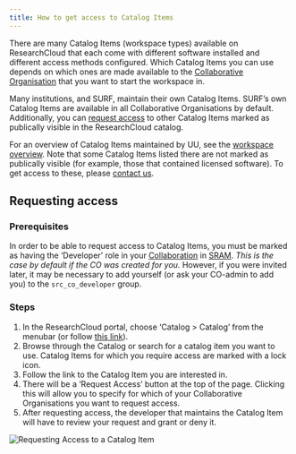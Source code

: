 ```yaml
---
title: How to get access to Catalog Items
---
```


There are many Catalog Items (workspace types) available on ResearchCloud that each come with different software installed and different access methods configured. Which Catalog Items you can use depends on which ones are made available to the [Collaborative Organisation](../glossary.qmd#collaboration) that you want to start the workspace in.

Many institutions, and SURF, maintain their own Catalog Items. SURF's own Catalog Items are available in all Collaborative Organisations by default. Additionally, you can [request access](#requesting-access) to other Catalog Items marked as publically visible in the ResearchCloud catalog.

For an overview of Catalog Items maintained by UU, see the [workspace overview](../workspace-catalogue.qmd). Note that some Catalog Items listed there are not marked as publically visible (for example, those that contained licensed software). To get access to these, please [contact us](mailto:research.engineering@uu.nl).

## Requesting access

### Prerequisites

In order to be able to request access to Catalog Items, you must be marked as having the 'Developer' role in your [Collaboration](../glossary.qmd#collaboration) in [SRAM](../glossary.qmd#sram). *This is the case by default if the CO was created for you.* However, if you were invited later, it may be necessary to add yourself (or ask your CO-admin to add you) to the `src_co_developer` group.

### Steps

1. In the ResearchCloud portal, choose 'Catalog > Catalog' from the menubar (or follow [this link](https://portal.live.surfresearchcloud.nl/catalog)).
1. Browse through the Catalog or search for a catalog item you want to use. Catalog Items for which you require access are marked with a lock icon.
1. Follow the link to the Catalog Item you are interested in.
1. There will be a 'Request Access' button at the top of the page. Clicking this will allow you to specify for which of your Collaborative Organisations you want to request access.
1. After requesting access, the developer that maintains the Catalog Item will have to review your request and grant or deny it.

<img alt="Requesting Access to a Catalog Item" src="../imgs/request_access.gif" />